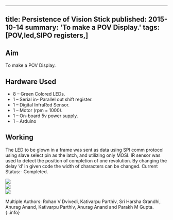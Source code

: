 <!-- ---
title: Persistence of Vision Stick
tags: [POV,led,SIPO registers,]
layout: article
mode: normal
type: article
sharing: true
author: Rohan Dvivedi
show_author_profile: true
show_title: true
full_width: false
header: true
cover: /assets/images/blog/thumbnails/Persistence of Vision Stick.png
--- -->

---
title: Persistence of Vision Stick
published: 2015-10-14
summary: 'To make a POV Display.'
tags: [POV,led,SIPO registers,]
---

## Aim
To make a POV Display.
<!--more-->
## Hardware Used
- 8 – Green Colored LEDs.
- 1 – Serial in- Parallel out shift register.
- 1 – Digital InfraRed Sensor.
- 1 – Motor (rpm = 1000).
- 1 – On-board 5v power supply.
- 1 – Arduino

## Working
The LED to be glown in a frame was sent as data using SPI comm protocol
using slave select pin as the latch, and utilizing only MOSI.
IR sensor was used to detect the position of completion of one revolution.
By changing the delay ‘d’ in given code the width of characters can be changed.
Current Status:- Completed.

<div class="swiper swiper-demo">
  <div class="swiper__wrapper">
    <div class="swiper__slide"><img class="image image" src="{{site.baseurl}}/assets/images/blog/Persistence-Vision-Stick/1.png"/></div>
    <div class="swiper__slide"><img class="image image" src="{{site.baseurl}}/assets/images/blog/Persistence-Vision-Stick/2.png"/></div>
    <div class="swiper__slide"><img class="image image" src="{{site.baseurl}}/assets/images/blog/Persistence-Vision-Stick/3.png"/></div>
  </div>
  <div class="swiper__button swiper__button--prev fas fa-chevron-left"></div>
  <div class="swiper__button swiper__button--next fas fa-chevron-right"></div>
</div>

<style>
.swiper-demo {
  height: auto;
}
</style>
<script>
{%- include scripts/lib/swiper.js -%}
var SOURCES = window.TEXT_VARIABLES.sources;
window.Lazyload.js(SOURCES.jquery, function() {
  $('.swiper-demo').swiper();
});
</script>


<EmbedItem url='https://www.youtube.com/embed/thcln1SD9bk' />

Multiple Authors: Rohan V Dvivedi, Kativarpu Parthiv, Sri Harsha Grandhi, Anurag Anand, Kativarpu Parthiv, Anurag Anand and Parakh M Gupta.
{:.info}